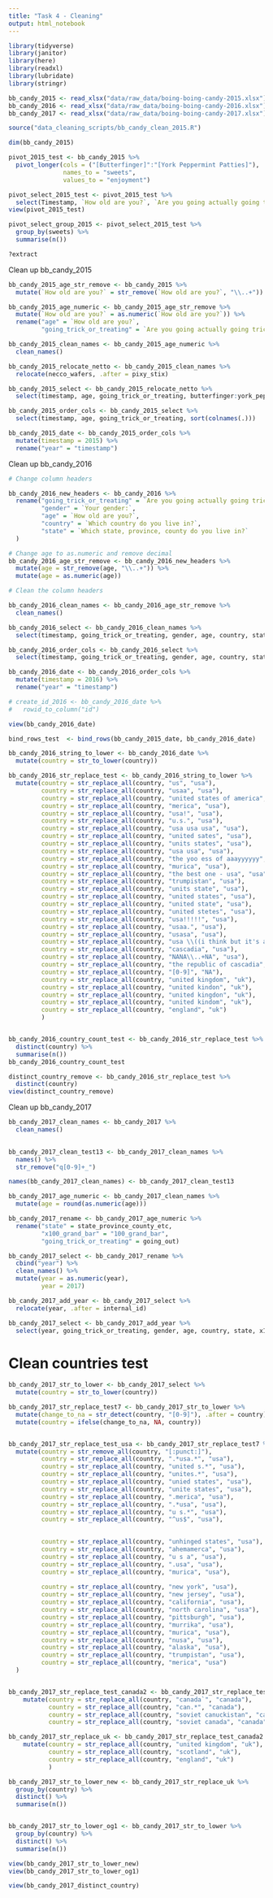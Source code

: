 ```yaml
---
title: "Task 4 - Cleaning"
output: html_notebook
---
```


```r
library(tidyverse)
library(janitor)
library(here)
library(readxl)
library(lubridate)
library(stringr)
```

```r
bb_candy_2015 <- read_xlsx("data/raw_data/boing-boing-candy-2015.xlsx")
bb_candy_2016 <- read_xlsx("data/raw_data/boing-boing-candy-2016.xlsx")
bb_candy_2017 <- read_xlsx("data/raw_data/boing-boing-candy-2017.xlsx")
```

```r
source("data_cleaning_scripts/bb_candy_clean_2015.R")
```

```r
dim(bb_candy_2015)

pivot_2015_test <- bb_candy_2015 %>% 
  pivot_longer(cols = ("[Butterfinger]":"[York Peppermint Patties]"),
               names_to = "sweets",
               values_to = "enjoyment")

pivot_select_2015_test <- pivot_2015_test %>% 
  select(Timestamp, `How old are you?`, `Are you going actually going trick or treating yourself?`, sweets, enjoyment)
view(pivot_2015_test)
```
```r
pivot_select_group_2015 <- pivot_select_2015_test %>% 
  group_by(sweets) %>% 
  summarise(n())

?extract
```


Clean up bb_candy_2015
```r
bb_candy_2015_age_str_remove <- bb_candy_2015 %>% 
  mutate(`How old are you?` = str_remove(`How old are you?`, "\\..+"))

bb_candy_2015_age_numeric <- bb_candy_2015_age_str_remove %>% 
  mutate(`How old are you?` = as.numeric(`How old are you?`)) %>% 
  rename("age" = `How old are you?`,
         "going_trick_or_treating" = `Are you going actually going trick or treating yourself?`)

bb_candy_2015_clean_names <- bb_candy_2015_age_numeric %>% 
  clean_names()

bb_candy_2015_relocate_netto <- bb_candy_2015_clean_names %>% 
  relocate(necco_wafers, .after = pixy_stix)

bb_candy_2015_select <- bb_candy_2015_relocate_netto %>% 
  select(timestamp, age, going_trick_or_treating, butterfinger:york_peppermint_patties)

bb_candy_2015_order_cols <- bb_candy_2015_select %>% 
  select(timestamp, age, going_trick_or_treating, sort(colnames(.)))

bb_candy_2015_date <- bb_candy_2015_order_cols %>% 
  mutate(timestamp = 2015) %>% 
  rename("year" = "timestamp")

```


Clean up bb_candy_2016
```r
# Change column headers

bb_candy_2016_new_headers <- bb_candy_2016 %>% 
  rename("going_trick_or_treating" = `Are you going actually going trick or treating yourself?`,
         "gender" = `Your gender:`,
         "age" = `How old are you?`,
         "country" = `Which country do you live in?`,
         "state" = `Which state, province, county do you live in?`
  )

# Change age to as.numeric and remove decimal
bb_candy_2016_age_str_remove <- bb_candy_2016_new_headers %>% 
  mutate(age = str_remove(age, "\\..+")) %>% 
  mutate(age = as.numeric(age))

# Clean the column headers

bb_candy_2016_clean_names <- bb_candy_2016_age_str_remove %>% 
  clean_names()

bb_candy_2016_select <- bb_candy_2016_clean_names %>% 
  select(timestamp, going_trick_or_treating, gender, age, country, state, x100_grand_bar:york_peppermint_patties)

bb_candy_2016_order_cols <- bb_candy_2016_select %>% 
  select(timestamp, going_trick_or_treating, gender, age, country, state, sort(colnames(.)), -person_of_interest_season_3_dvd_box_set_not_including_disc_4_with_hilarious_outtakes)

bb_candy_2016_date <- bb_candy_2016_order_cols %>% 
  mutate(timestamp = 2016) %>% 
  rename("year" = "timestamp")

# create_id_2016 <- bb_candy_2016_date %>% 
#   rowid_to_column("id")

view(bb_candy_2016_date)

```

```r
bind_rows_test  <- bind_rows(bb_candy_2015_date, bb_candy_2016_date)
```

```r
bb_candy_2016_string_to_lower <- bb_candy_2016_date %>% 
  mutate(country = str_to_lower(country))

bb_candy_2016_str_replace_test <- bb_candy_2016_string_to_lower %>% 
  mutate(country = str_replace_all(country, "us", "usa"),
         country = str_replace_all(country, "usaa", "usa"),
         country = str_replace_all(country, "united states of america", "usa"),
         country = str_replace_all(country, "merica", "usa"),
         country = str_replace_all(country, "usa!", "usa"),
         country = str_replace_all(country, "u.s.", "usa"),
         country = str_replace_all(country, "usa usa usa", "usa"),
         country = str_replace_all(country, "united sates", "usa"),
         country = str_replace_all(country, "units states", "usa"),
         country = str_replace_all(country, "usa usa", "usa"),
         country = str_replace_all(country, "the yoo ess of aaayyyyyy", "usa"),
         country = str_replace_all(country, "murica", "usa"),
         country = str_replace_all(country, "the best one - usa", "usa"),
         country = str_replace_all(country, "trumpistan", "usa"),
         country = str_replace_all(country, "units state", "usa"),
         country = str_replace_all(country, "united states", "usa"),
         country = str_replace_all(country, "united state", "usa"),
         country = str_replace_all(country, "united stetes", "usa"),
         country = str_replace_all(country, "usa!!!!!", "usa"),
         country = str_replace_all(country, "usaa.", "usa"),
         country = str_replace_all(country, "usasa", "usa"),
         country = str_replace_all(country, "usa \\((i think but it's an election year so who can really tell\\))", "usa"),
         country = str_replace_all(country, "cascadia", "usa"),
         country = str_replace_all(country, "NANA\\..+NA", "usa"),
         country = str_replace_all(country, "the republic of cascadia", "usa"),
         country = str_replace_all(country, "[0-9]", "NA"),
         country = str_replace_all(country, "united kingdom", "uk"),
         country = str_replace_all(country, "united kindon", "uk"),
         country = str_replace_all(country, "united kingdon", "uk"),
         country = str_replace_all(country, "united kindom", "uk"),
         country = str_replace_all(country, "england", "uk")
         )


bb_candy_2016_country_count_test <- bb_candy_2016_str_replace_test %>%
  distinct(country) %>% 
  summarise(n())
bb_candy_2016_country_count_test

distinct_country_remove <- bb_candy_2016_str_replace_test %>% 
  distinct(country)
view(distinct_country_remove)
```



Clean up bb_candy_2017
```r
bb_candy_2017_clean_names <- bb_candy_2017 %>% 
  clean_names()
  

bb_candy_2017_clean_test13 <- bb_candy_2017_clean_names %>% 
  names() %>% 
  str_remove("q[0-9]+_")

names(bb_candy_2017_clean_names) <- bb_candy_2017_clean_test13

bb_candy_2017_age_numeric <- bb_candy_2017_clean_names %>% 
  mutate(age = round(as.numeric(age)))

bb_candy_2017_rename <- bb_candy_2017_age_numeric %>% 
  rename("state" = state_province_county_etc,
         "x100_grand_bar" = "100_grand_bar",
         "going_trick_or_treating" = going_out)

bb_candy_2017_select <- bb_candy_2017_rename %>% 
  cbind("year") %>%
  clean_names() %>% 
  mutate(year = as.numeric(year),
         year = 2017)

bb_candy_2017_add_year <- bb_candy_2017_select %>% 
  relocate(year, .after = internal_id)

bb_candy_2017_select <- bb_candy_2017_add_year %>% 
  select(year, going_trick_or_treating, gender, age, country, state, x100_grand_bar:york_peppermint_patties, -real_housewives_of_orange_county_season_9_blue_ray)
```

# Clean countries test
```r
bb_candy_2017_str_to_lower <- bb_candy_2017_select %>% 
  mutate(country = str_to_lower(country))

bb_candy_2017_str_replace_test7 <- bb_candy_2017_str_to_lower %>% 
  mutate(change_to_na = str_detect(country, "[0-9]"), .after = country) %>%  
  mutate(country = ifelse(change_to_na, NA, country))


bb_candy_2017_str_replace_test_usa <- bb_candy_2017_str_replace_test7 %>% 
  mutate(country = str_remove_all(country, "[:punct:]"),
         country = str_replace_all(country, ".*usa.*", "usa"),
         country = str_replace_all(country, "united s.*", "usa"),
         country = str_replace_all(country, "unites.*", "usa"),
         country = str_replace_all(country, "unied states", "usa"),
         country = str_replace_all(country, "unite states", "usa"),
         country = str_replace_all(country, ".merica", "usa"),
         country = str_replace_all(country, ".*usa", "usa"),
         country = str_replace_all(country, "u s.*", "usa"),
         country = str_replace_all(country, "^us$", "usa"),
  

         country = str_replace_all(country, "unhinged states", "usa"),
         country = str_replace_all(country, "ahemamerca", "usa"),
         country = str_replace_all(country, "u s a", "usa"),
         country = str_replace_all(country, ".usa", "usa"),
         country = str_replace_all(country, "murica", "usa"),
         
         country = str_replace_all(country, "new york", "usa"),
         country = str_replace_all(country, "new jersey", "usa"),
         country = str_replace_all(country, "california", "usa"),
         country = str_replace_all(country, "north carolina", "usa"),
         country = str_replace_all(country, "pittsburgh", "usa"),
         country = str_replace_all(country, "murrika", "usa"),
         country = str_replace_all(country, "murica", "usa"),
         country = str_replace_all(country, "nusa", "usa"),
         country = str_replace_all(country, "alaska", "usa"),
         country = str_replace_all(country, "trumpistan", "usa"),
         country = str_replace_all(country, "merica", "usa")
  )


bb_candy_2017_str_replace_test_canada2 <- bb_candy_2017_str_replace_test_usa %>% 
    mutate(country = str_replace_all(country, "canada`", "canada"),
           country = str_replace_all(country, "can.*", "canada"),
           country = str_replace_all(country, "soviet canuckistan", "canada"),
           country = str_replace_all(country, "soviet canada", "canada"))

bb_candy_2017_str_replace_uk <- bb_candy_2017_str_replace_test_canada2 %>%
    mutate(country = str_replace_all(country, "united kingdom", "uk"),
           country = str_replace_all(country, "scotland", "uk"),
           country = str_replace_all(country, "england", "uk")
           )

bb_candy_2017_str_to_lower_new <- bb_candy_2017_str_replace_uk %>% 
  group_by(country) %>% 
  distinct() %>% 
  summarise(n())


bb_candy_2017_str_to_lower_og1 <- bb_candy_2017_str_to_lower %>% 
  group_by(country) %>% 
  distinct() %>% 
  summarise(n())

view(bb_candy_2017_str_to_lower_new)
view(bb_candy_2017_str_to_lower_og1)

```

```r
  
view(bb_candy_2017_distinct_country)
```



